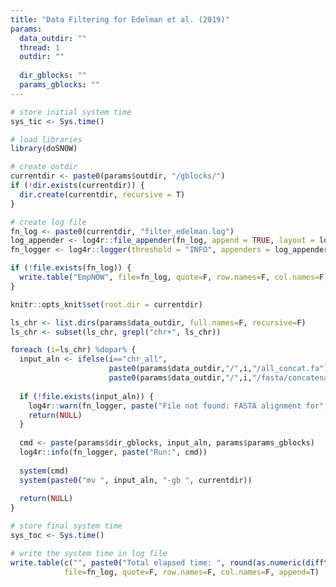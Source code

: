 ```yaml
---
title: "Data Filtering for Edelman et al. (2019)"
params:
  data_outdir: ""
  thread: 1
  outdir: ""
  
  dir_gblocks: ""
  params_gblocks: ""
---
```


```r
# store initial system time
sys_tic <- Sys.time()

# load libraries
library(doSNOW)

# create outdir
currentdir <- paste0(params$outdir, "/gblocks/")
if (!dir.exists(currentdir)) {
  dir.create(currentdir, recursive = T)
}

# create log file
fn_log <- paste0(currentdir, "filter_edelman.log")
log_appender <- log4r::file_appender(fn_log, append = TRUE, layout = log4r::default_log_layout())
fn_logger <- log4r::logger(threshold = "INFO", appenders = log_appender)

if (!file.exists(fn_log)) {
  write.table("EmpNOW", file=fn_log, quote=F, row.names=F, col.names=F)
}

knitr::opts_knit$set(root.dir = currentdir)
```

```r
ls_chr <- list.dirs(params$data_outdir, full.names=F, recursive=F)
ls_chr <- subset(ls_chr, grepl("chr+", ls_chr))

foreach (i=ls_chr) %dopar% {
  input_aln <- ifelse(i=="chr_all",
                      paste0(params$data_outdir,"/",i,"/all_concat.fa"),
                      paste0(params$data_outdir,"/",i,"/fasta/concatenation/",i,"_concat.fa"))
  
  if (!file.exists(input_aln)) {
    log4r::warn(fn_logger, paste("File not found: FASTA alignment for", cmd))
    return(NULL)
  }
  
  cmd <- paste(params$dir_gblocks, input_aln, params$params_gblocks)
  log4r::info(fn_logger, paste("Run:", cmd))
  
  system(cmd)
  system(paste0("mv ", input_aln, "-gb ", currentdir))
  
  return(NULL)
}
```

```r
# store final system time
sys_toc <- Sys.time()

# write the system time in log file
write.table(c("", paste0("Total elapsed time: ", round(as.numeric(difftime(sys_toc, sys_tic, units = "mins")), 3), " mins")),
            file=fn_log, quote=F, row.names=F, col.names=F, append=T)
```
